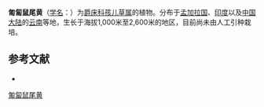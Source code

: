 {{Speciesbox
| name = 匍匐鼠尾黄
| status = 
| status_system = 
| image =
| genus = Rungia
| species = stolonifera
| authority = C. B. Clarke
}}

'''匍匐鼠尾黄'''（[[学名|学名]]：{{lang|la|''Rungia stolonifera''}}）为[[爵床科|爵床科]][[孩儿草属|孩儿草属]]的植物。分布于[[孟加拉国|孟加拉国]]、[[印度|印度]]以及[[中国大陆|中国大陆]]的[[云南|云南]]等地，生长于海拔1,000米至2,600米的地区，目前尚未由人工引种栽培。

== 参考文献 ==
<div class="references-small">
* {{cite web| url =http://www.bioinfo.cn/db05/KmzwSpecies.php?action=view&id=766| title =匍匐鼠尾黄| work =《中国高等植物数据库全库》| publisher =中国科学院微生物研究所| author =昆明植物研究所| accessdate =2009-02-21| deadurl =yes| archiveurl =https://web.archive.org/web/20160305080802/http://www.bioinfo.cn/db05/KmzwSpecies.php?action=view&id=766| archivedate =2016-03-05}}
</div>
{{Taxonbar|from=Q10901719}}

[[Category:孩儿草属|匍匐鼠尾黄]]


{{植物小作品}}